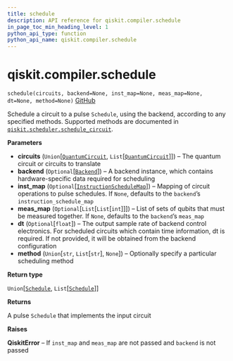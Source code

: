 ```yaml
---
title: schedule
description: API reference for qiskit.compiler.schedule
in_page_toc_min_heading_level: 1
python_api_type: function
python_api_name: qiskit.compiler.schedule
---
```


# qiskit.compiler.schedule

<span id="qiskit.compiler.schedule" />

`schedule(circuits, backend=None, inst_map=None, meas_map=None, dt=None, method=None)` [GitHub](https://github.com/qiskit/qiskit/tree/stable/0.22/qiskit/compiler/scheduler.py "view source code")

Schedule a circuit to a pulse `Schedule`, using the backend, according to any specified methods. Supported methods are documented in [`qiskit.scheduler.schedule_circuit`](qiskit.scheduler.schedule_circuit#module-qiskit.scheduler.schedule_circuit "qiskit.scheduler.schedule_circuit").

**Parameters**

*   **circuits** (`Union`\[[`QuantumCircuit`](qiskit.circuit.QuantumCircuit "qiskit.circuit.quantumcircuit.QuantumCircuit"), `List`\[[`QuantumCircuit`](qiskit.circuit.QuantumCircuit "qiskit.circuit.quantumcircuit.QuantumCircuit")]]) – The quantum circuit or circuits to translate
*   **backend** (`Optional`\[[`Backend`](qiskit.providers.Backend "qiskit.providers.backend.Backend")]) – A backend instance, which contains hardware-specific data required for scheduling
*   **inst\_map** (`Optional`\[[`InstructionScheduleMap`](qiskit.pulse.InstructionScheduleMap "qiskit.pulse.instruction_schedule_map.InstructionScheduleMap")]) – Mapping of circuit operations to pulse schedules. If `None`, defaults to the `backend`’s `instruction_schedule_map`
*   **meas\_map** (`Optional`\[`List`\[`List`\[`int`]]]) – List of sets of qubits that must be measured together. If `None`, defaults to the `backend`’s `meas_map`
*   **dt** (`Optional`\[`float`]) – The output sample rate of backend control electronics. For scheduled circuits which contain time information, dt is required. If not provided, it will be obtained from the backend configuration
*   **method** (`Union`\[`str`, `List`\[`str`], `None`]) – Optionally specify a particular scheduling method

**Return type**

`Union`\[[`Schedule`](qiskit.pulse.Schedule "qiskit.pulse.schedule.Schedule"), `List`\[[`Schedule`](qiskit.pulse.Schedule "qiskit.pulse.schedule.Schedule")]]

**Returns**

A pulse `Schedule` that implements the input circuit

**Raises**

**QiskitError** – If `inst_map` and `meas_map` are not passed and `backend` is not passed

